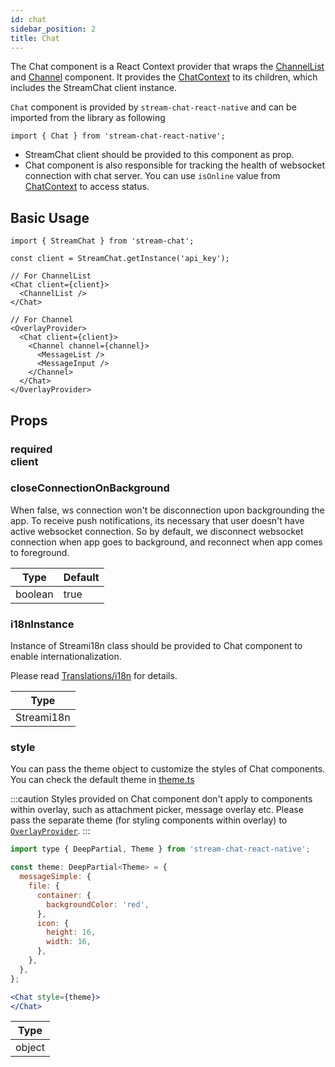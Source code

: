 ```yaml
---
id: chat
sidebar_position: 2
title: Chat
---
```



<!-- TODO: Change to new docs -->
The Chat component is a React Context provider that wraps the [ChannelList](../channel-list) and [Channel](../channel) component. It provides the [ChatContext](../../contexts/chat-context) to its children, which includes the StreamChat client instance.

`Chat` component is provided by `stream-chat-react-native` and can be imported from the library as following

```tsx
import { Chat } from 'stream-chat-react-native';
```

- StreamChat client should be provided to this component as prop.
- Chat component is also responsible for tracking the health of websocket connection with chat server. You can use `isOnline` value from [ChatContext](../../contexts/chat-context#isonline) to access status.

## Basic Usage

```tsx
import { StreamChat } from 'stream-chat'; 

const client = StreamChat.getInstance('api_key');

// For ChannelList
<Chat client={client}>
  <ChannelList />
</Chat>

// For Channel
<OverlayProvider>
  <Chat client={client}>
    <Channel channel={channel}>
      <MessageList />
      <MessageInput />
    </Channel>
  </Chat>
</OverlayProvider>
```

## Props

### <div class="label required">required</div> **client**

<Client />

### closeConnectionOnBackground

When false, ws connection won't be disconnection upon backgrounding the app. To receive push notifications, its necessary that user doesn't have active websocket connection. So by default, we disconnect websocket connection when app goes to background, and reconnect when app comes to foreground.

| Type | Default |
| - | - |
| boolean | true |

### i18nInstance

Instance of Streami18n class should be provided to Chat component to enable internationalization.

Please read [Translations/i18n](../../basics/translations#instantiation) for details.

| Type |
| - |
| Streami18n |

### style

You can pass the theme object to customize the styles of Chat components. You can check the default theme in [theme.ts](https://github.com/GetStream/stream-chat-react-native/blob/master/src/contexts/themeContext/utils/theme.ts)

:::caution
Styles provided on Chat component don't apply to components within overlay, such as attachment picker, message overlay etc. Please pass the separate theme (for styling components within overlay) to [`OverlayProvider`](../overlay-provider#value).
:::

```jsx
import type { DeepPartial, Theme } from 'stream-chat-react-native';

const theme: DeepPartial<Theme> = {
  messageSimple: {
    file: {
      container: {
        backgroundColor: 'red',
      },
      icon: {
        height: 16,
        width: 16,
      },
    },
  },
};

<Chat style={theme}>
</Chat>
```

| Type |
| - |
| object |